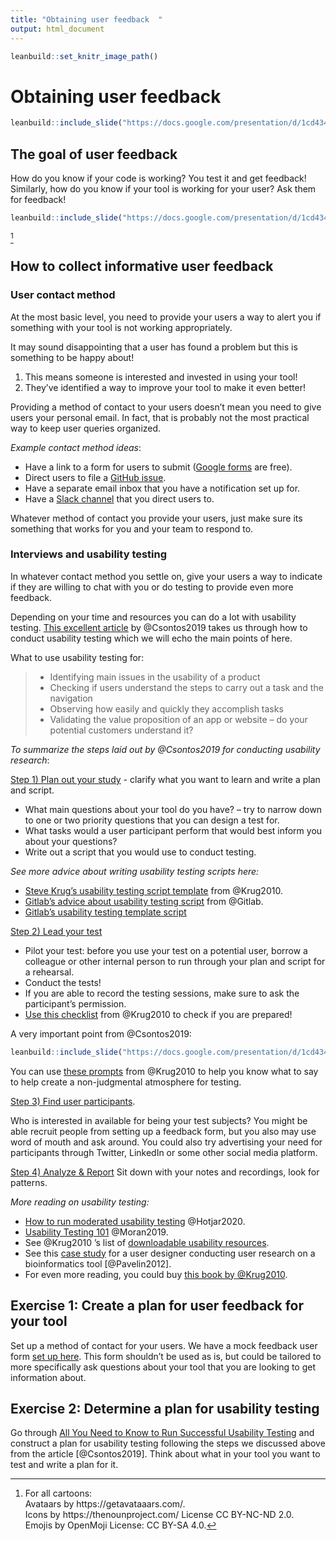 ```yaml
---
title: "Obtaining user feedback  "
output: html_document
---
```


```r
leanbuild::set_knitr_image_path()
```

# Obtaining user feedback

```r
leanbuild::include_slide("https://docs.google.com/presentation/d/1cd434bkLer_CJ04GzpsZwzeEA9gjc5Ho6QimiHPbyEg/edit#slide=id.gd422c5de97_0_60")
```

## The goal of user feedback

How do you know if your code is working? You test it and get feedback!
Similarly, how do you know if your tool is working for your user? Ask them for feedback!

```r
leanbuild::include_slide("https://docs.google.com/presentation/d/1cd434bkLer_CJ04GzpsZwzeEA9gjc5Ho6QimiHPbyEg/edit#slide=id.gcdcbd8d802_0_173")
```
^[For all cartoons:     
Avataars by https://getavataaars.com/.   
Icons by https://thenounproject.com/ License CC BY-NC-ND 2.0.     
Emojis by OpenMoji License: CC BY-SA 4.0.]

## How to collect informative user feedback

### User contact method

At the most basic level, you need to provide your users a way to alert you if something with your tool is not working appropriately.

It may sound disappointing that a user has found a problem but this is something to be happy about!  

1) This means someone is interested and invested in using your tool!   
2) They've identified a way to improve your tool to make it even better!  

Providing a method of contact to your users doesn't mean you need to give users your personal email. In fact, that is probably not the most practical way to keep user queries organized.

_Example contact method ideas_:

- Have a link to a form for users to submit ([Google forms](https://www.google.com/forms/about/) are free).   
- Direct users to file a [GitHub issue](https://docs.github.com/en/github/managing-your-work-on-github/about-issues).    
- Have a separate email inbox that you have a notification set up for.  
- Have a [Slack channel](https://slack.com/) that you direct users to.  

Whatever method of contact you provide your users, just make sure its something that works for you and your team to respond to.

### Interviews and usability testing

In whatever contact method you settle on, give your users a way to indicate if they are willing to chat with you or do testing to provide even more feedback.

Depending on your time and resources you can do a lot with usability testing. [This excellent article](https://uxstudioteam.com/ux-blog/usability-testing/) by @Csontos2019 takes us through how to conduct usability testing which we will echo the main points of here.

What to use usability testing for:

> - Identifying main issues in the usability of a product
> - Checking if users understand the steps to carry out a task and the navigation
> - Observing how easily and quickly they accomplish tasks
> - Validating the value proposition of an app or website – do your potential customers understand it?

_To summarize the steps laid out by @Csontos2019 for conducting usability research_:

[Step 1) Plan out your study](https://uxstudioteam.com/ux-blog/usability-testing/#Step_1_Plan_your_study) - clarify what you want to learn and write a plan and script.

- What main questions about your tool do you have? -- try to narrow down to one or two priority questions that you can design a test for.
- What tasks would a user participant perform that would best inform you about your questions?
- Write out a script that you would use to conduct testing.

_See more advice about writing usability testing scripts here:_    

- [Steve Krug's usability testing script template](http://sensible.com/downloads/test-script-web.pdf) from @Krug2010.
- [Gitlab's advice about usability testing script](https://about.gitlab.com/handbook/engineering/ux/ux-research-training/writing-usability-testing-script/) from @Gitlab.
- [Gitlab's usability testing template script](https://docs.google.com/document/d/1_5Qu2JR9QE5LE6cK4eq9yJs-nXv2rlWWifcjacaiWdI/edit)

[Step 2) Lead your test](https://uxstudioteam.com/ux-blog/usability-testing/#Step_3_Lead_the_test)

- Pilot your test: before you use your test on a potential user, borrow a colleague or other internal person to run through your plan and script for a rehearsal.
- Conduct the tests!
- If you are able to record the testing sessions, make sure to ask the participant's permission.
- [Use this checklist](http://sensible.com/downloads/checklists.pdf) from @Krug2010 to check if you are prepared!

A very important point from @Csontos2019:

```r
leanbuild::include_slide("https://docs.google.com/presentation/d/1cd434bkLer_CJ04GzpsZwzeEA9gjc5Ho6QimiHPbyEg/edit#slide=id.gd2cd8e726d_0_5")
```

You can use [these prompts](https://sensible.com/downloads/things-a-therapist-would-say.pdf) from @Krug2010 to help you know what to say to help create a non-judgmental atmosphere for testing.

[Step 3) Find user participants](https://uxstudioteam.com/ux-blog/usability-testing/#Step_2_User_test_participants).

Who is interested in available for being your test subjects? You might be able recruit people from setting up a feedback form, but you also may use word of mouth and ask around. You could also try advertising your need for participants through Twitter, LinkedIn or some other social media platform.

[Step 4) Analyze & Report](https://uxstudioteam.com/ux-blog/usability-testing/#Step_4_Analyze_Report)
Sit down with your notes and recordings, look for patterns.

_More reading on usability testing:_

- [How to run moderated usability testing](https://www.hotjar.com/usability-testing/process-examples/) @Hotjar2020.
- [Usability Testing 101](https://www.nngroup.com/articles/usability-testing-101/) @Moran2019.
- See @Krug2010 's list of [downloadable usability resources](https://sensible.com/download-files/).
- See this [case study](https://journals.plos.org/ploscompbiol/article?id=10.1371/journal.pcbi.1002554) for a user designer conducting user research on a bioinformatics tool [@Pavelin2012].
- For even more reading, you could buy [this book by @Krug2010](https://www.amazon.com/Rocket-Surgery-Made-Easy-Yourself-ebook/dp/B002UXRGNO).

## Exercise 1: Create a plan for user feedback for your tool

Set up a method of contact for your users. We have a mock feedback user form [set up here](https://docs.google.com/forms/d/1erbaH2k8cra0A2GB6W9Da0tqJCT41ZPlCmHXpKRcMLk/edit?usp=sharing). This form shouldn't be used as is, but could be tailored to more specifically ask questions about your tool that you are looking to get information about.

## Exercise 2: Determine a plan for usability testing

Go through [All You Need to Know to Run Successful Usability Testing](https://uxstudioteam.com/ux-blog/usability-testing/) and construct a plan for usability testing following the steps we discussed above from the article [@Csontos2019]. Think about what in your tool you want to test and write a plan for it.
